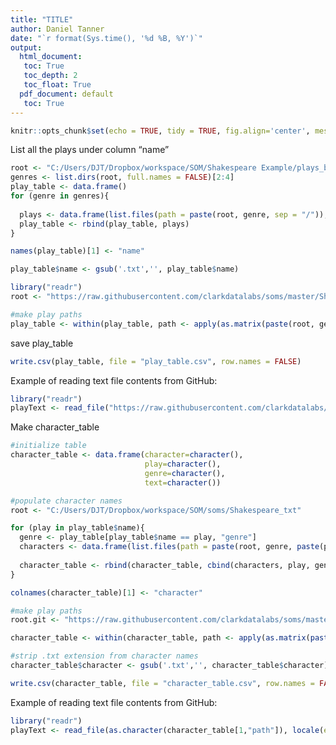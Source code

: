 ```yaml
---
title: "TITLE"
author: Daniel Tanner
date: "`r format(Sys.time(), '%d %B, %Y')`"
output:
  html_document:
   toc: True
   toc_depth: 2
   toc_float: True
  pdf_document: default
   toc: True
---
```

```r
knitr::opts_chunk$set(echo = TRUE, tidy = TRUE, fig.align='center', message = FALSE, warning = FALSE)
```

List all the plays under column "name"
```r
root <- "C:/Users/DJT/Dropbox/workspace/SOM/Shakespeare Example/plays_by_genre"
genres <- list.dirs(root, full.names = FALSE)[2:4]
play_table <- data.frame()
for (genre in genres){
  
  plays <- data.frame(list.files(path = paste(root, genre, sep = "/")), genre)
  play_table <- rbind(play_table, plays)
}

names(play_table)[1] <- "name"

play_table$name <- gsub('.txt','', play_table$name)
```

```r
library("readr")
root <- "https://raw.githubusercontent.com/clarkdatalabs/soms/master/Shakespeare_txt/plays_by_genre"

#make play paths
play_table <- within(play_table, path <- apply(as.matrix(paste(root, genre, paste(name,'.txt', sep = ""), sep = "/" )),1,URLencode))

```

save play_table
```r
write.csv(play_table, file = "play_table.csv", row.names = FALSE)
```



Example of reading text file contents from GitHub:
```r
library("readr")
playText <- read_file("https://raw.githubusercontent.com/clarkdatalabs/soms/master/Shakespeare_txt/plays_by_genre/comedies/A%20Midsummer-Night's%20Dream.txt", locale(encoding = "UTF-16"))
```


Make character_table

```r
#initialize table
character_table <- data.frame(character=character(),
                              play=character(),
                              genre=character(),
                              text=character())

#populate character names
root <- "C:/Users/DJT/Dropbox/workspace/SOM/soms/Shakespeare_txt"

for (play in play_table$name){
  genre <- play_table[play_table$name == play, "genre"]
  characters <- data.frame(list.files(path = paste(root, genre, paste(play, "_characters", sep = ""), sep = "/")))
  
  character_table <- rbind(character_table, cbind(characters, play, genre))
}

colnames(character_table)[1] <- "character"

#make play paths
root.git <- "https://raw.githubusercontent.com/clarkdatalabs/soms/master/Shakespeare_txt"

character_table <- within(character_table, path <- apply(as.matrix(paste(root.git, genre, paste(play,'_characters', sep = ""), character, sep = "/" )),1,URLencode))

#strip .txt extension from character names
character_table$character <- gsub('.txt','', character_table$character)

```

```r
write.csv(character_table, file = "character_table.csv", row.names = FALSE)
```

Example of reading text file contents from GitHub:
```r
library("readr")
playText <- read_file(as.character(character_table[1,"path"]), locale(encoding = "UTF-16"))
```


